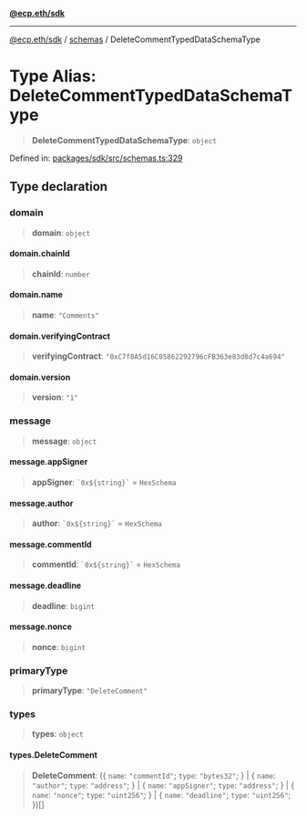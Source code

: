[**@ecp.eth/sdk**](/sdk-reference/index.mdx)

***

[@ecp.eth/sdk](/sdk-reference/index.mdx) / [schemas](/sdk-reference/schemas/index.mdx) / DeleteCommentTypedDataSchemaType

# Type Alias: DeleteCommentTypedDataSchemaType

> **DeleteCommentTypedDataSchemaType**: `object`

Defined in: [packages/sdk/src/schemas.ts:329](https://github.com/ecp-eth/comments-monorepo/blob/main/packages/sdk/src/schemas.ts#L329)

## Type declaration

### domain

> **domain**: `object`

#### domain.chainId

> **chainId**: `number`

#### domain.name

> **name**: `"Comments"`

#### domain.verifyingContract

> **verifyingContract**: `"0xC7f0A5d16C05862292796cFB363e83d8d7c4a694"`

#### domain.version

> **version**: `"1"`

### message

> **message**: `object`

#### message.appSigner

> **appSigner**: `` `0x${string}` `` = `HexSchema`

#### message.author

> **author**: `` `0x${string}` `` = `HexSchema`

#### message.commentId

> **commentId**: `` `0x${string}` `` = `HexSchema`

#### message.deadline

> **deadline**: `bigint`

#### message.nonce

> **nonce**: `bigint`

### primaryType

> **primaryType**: `"DeleteComment"`

### types

> **types**: `object`

#### types.DeleteComment

> **DeleteComment**: (\{ `name`: `"commentId"`; `type`: `"bytes32"`; \} \| \{ `name`: `"author"`; `type`: `"address"`; \} \| \{ `name`: `"appSigner"`; `type`: `"address"`; \} \| \{ `name`: `"nonce"`; `type`: `"uint256"`; \} \| \{ `name`: `"deadline"`; `type`: `"uint256"`; \})[]
